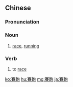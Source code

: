 {{also|赛跑}}
==Chinese==
{{zh-forms|s=赛跑}}

===Pronunciation===
{{zh-pron
|m=sàipǎo
|c=coi3 paau2
|mn=sài-pháu
|cat=n,v
}}

===Noun===
{{zh-noun}}

# [[race]], [[running]]

===Verb===
{{zh-verb}}

# to [[race]]

[[ko:賽跑]]
[[hu:賽跑]]
[[mg:賽跑]]
[[ja:賽跑]]